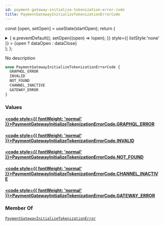 ```yaml
---
id: payment-gateway-initialize-tokenization-error-code
title: PaymentGatewayInitializeTokenizationErrorCode
---
```






const [open, setOpen] = useState(startOpen);
return (
<details {...(open ? { open: true } : {})} className="details" style={{ border:'none', boxShadow:'none', background:'var(--ifm-background-color)' }}>
<summary
onClick={(e) => {
e.preventDefault();
setOpen((open) => !open);
}}
style={{ listStyle:'none' }} >
{open ? dataOpen : dataClose}
</summary>
{open && children}
</details>
);
};

No description

```graphql
enum PaymentGatewayInitializeTokenizationErrorCode {
  GRAPHQL_ERROR
  INVALID
  NOT_FOUND
  CHANNEL_INACTIVE
  GATEWAY_ERROR
}
```

### Values

#### [<code style={{ fontWeight: 'normal' }}>PaymentGatewayInitializeTokenizationErrorCode.<b>GRAPHQL_ERROR</b></code>](#)

#### [<code style={{ fontWeight: 'normal' }}>PaymentGatewayInitializeTokenizationErrorCode.<b>INVALID</b></code>](#)

#### [<code style={{ fontWeight: 'normal' }}>PaymentGatewayInitializeTokenizationErrorCode.<b>NOT_FOUND</b></code>](#)

#### [<code style={{ fontWeight: 'normal' }}>PaymentGatewayInitializeTokenizationErrorCode.<b>CHANNEL_INACTIVE</b></code>](#)

#### [<code style={{ fontWeight: 'normal' }}>PaymentGatewayInitializeTokenizationErrorCode.<b>GATEWAY_ERROR</b></code>](#)

### Member Of

[`PaymentGatewayInitializeTokenizationError`](../../../api-reference/payments/objects/payment-gateway-initialize-tokenization-error.mdx) <Badge class="badge badge--secondary" text="object"/>
